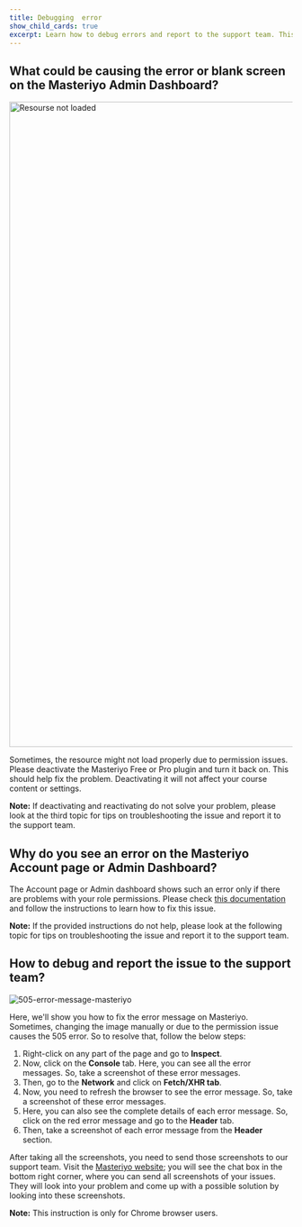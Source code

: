 ```yaml
---
title: Debugging  error
show_child_cards: true
excerpt: Learn how to debug errors and report to the support team. This instruction is only for Chrome browser users.
---
```

## What could be causing the error or blank screen on the Masteriyo Admin Dashboard?

<img width="1146" alt="Resourse not loaded" src="https://github.com/user-attachments/assets/38779bb4-99d9-4a5b-81ec-95e764e99044">


Sometimes, the resource might not load properly due to permission issues. Please deactivate the Masteriyo Free or Pro plugin and turn it back on. This should help fix the problem. Deactivating it will not affect your course content or settings.

<Callout> **Note:** If deactivating and reactivating do not solve your problem, please look at the third topic for tips on troubleshooting the issue and report it to the support team. </Callout>

## Why do you see an error on the Masteriyo Account page or Admin Dashboard?

The Account page or Admin dashboard shows such an error only if there are problems with your role permissions. Please check [this documentation](https://docs.masteriyo.com/faqs/account-or-dashboard-error) and follow the instructions to learn how to fix this issue. 

<Callout> **Note:** If the provided instructions do not help, please look at the following topic for tips on troubleshooting the issue and report it to the support team. </Callout>

## How to debug and report the issue to the support team? 

![505-error-message-masteriyo](https://user-images.githubusercontent.com/24367265/185113437-376c60c6-d086-48e6-9df4-99f9021d8a0c.gif)


Here, we'll show you how to fix the error message on Masteriyo. Sometimes, changing the image manually or due to the permission issue causes the 505 error. So to resolve that, follow the below steps:

1. Right-click on any part of the page and go to **Inspect**.
2. Now, click on the **Console** tab. Here, you can see all the error messages. So, take a screenshot of these error messages.
3. Then, go to the **Network** and click on **Fetch/XHR tab**.
4. Now, you need to refresh the browser to see the error message. So, take a screenshot of these error messages.
5. Here, you can also see the complete details of each error message. So, click on the red error message and go to the **Header** tab.
6. Then, take a screenshot of each error message from the **Header** section.

After taking all the screenshots, you need to send those screenshots to our support team.  Visit the [Masteriyo website](https://masteriyo.com); you will see the chat box in the bottom right corner, where you can send all screenshots of your issues. They will look into your problem and come up with a possible solution by looking into these screenshots.

<Callout> **Note:** This instruction is only for Chrome browser users. </Callout>

